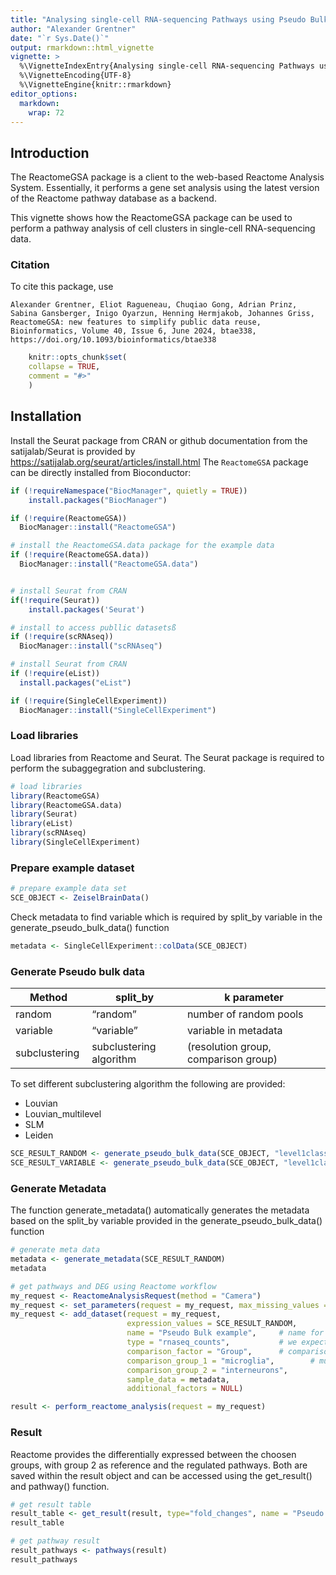 ```yaml
---
title: "Analysing single-cell RNA-sequencing Pathways using Pseudo Bulk"
author: "Alexander Grentner"
date: "`r Sys.Date()`"
output: rmarkdown::html_vignette
vignette: >
  %\VignetteIndexEntry{Analysing single-cell RNA-sequencing Pathways using Pseudo Bulk}
  %\VignetteEncoding{UTF-8}
  %\VignetteEngine{knitr::rmarkdown}
editor_options: 
  markdown: 
    wrap: 72
---
```


## Introduction

The ReactomeGSA package is a client to the web-based Reactome Analysis
System. Essentially, it performs a gene set analysis using the latest
version of the Reactome pathway database as a backend.

This vignette shows how the ReactomeGSA package can be used to perform a
pathway analysis of cell clusters in single-cell RNA-sequencing data.

### Citation

To cite this package, use

```         
Alexander Grentner, Eliot Ragueneau, Chuqiao Gong, Adrian Prinz, Sabina Gansberger, Inigo Oyarzun, Henning Hermjakob, Johannes Griss, ReactomeGSA: new features to simplify public data reuse, Bioinformatics, Volume 40, Issue 6, June 2024, btae338, https://doi.org/10.1093/bioinformatics/btae338
```

```r
    knitr::opts_chunk$set(
    collapse = TRUE,
    comment = "#>"
    )
```

## Installation

Install the Seurat package from CRAN or github documentation from the
satijalab/Seurat is provided by
<https://satijalab.org/seurat/articles/install.html> The `ReactomeGSA`
package can be directly installed from Bioconductor:

```r
if (!requireNamespace("BiocManager", quietly = TRUE))
    install.packages("BiocManager")

if (!require(ReactomeGSA))
  BiocManager::install("ReactomeGSA")

# install the ReactomeGSA.data package for the example data
if (!require(ReactomeGSA.data))
  BiocManager::install("ReactomeGSA.data")


# install Seurat from CRAN
if(!require(Seurat))
    install.packages('Seurat')

# install to access publlic datasetsß
if (!require(scRNAseq))
  BiocManager::install("scRNAseq")

# install Seurat from CRAN
if (!require(eList))
  install.packages("eList")

if (!require(SingleCellExperiment))
  BiocManager::install("SingleCellExperiment")

```

### Load libraries

Load libraries from Reactome and Seurat. The Seurat package is required
to perform the subaggegration and subclustering.

```r
# load libraries
library(ReactomeGSA)
library(ReactomeGSA.data)
library(Seurat)
library(eList)
library(scRNAseq)
library(SingleCellExperiment)
```

### Prepare example dataset

```r
# prepare example data set
SCE_OBJECT <- ZeiselBrainData()
```

Check metadata to find variable which is required by split_by variable
in the generate_pseudo_bulk_data() function

```r
metadata <- SingleCellExperiment::colData(SCE_OBJECT)
```

### Generate Pseudo bulk data

| Method        | split_by                | k parameter                          |
|------------------|----------------------|---------------------------------|
| random        | "random"                | number of random pools               |
| variable      | "variable"              | variable in metadata                 |
| subclustering | subclustering algorithm | (resolution group, comparison group) |

To set different subclustering algorithm the following are provided:

-   Louvian
-   Louvian_multilevel
-   SLM
-   Leiden

```r
SCE_RESULT_RANDOM <- generate_pseudo_bulk_data(SCE_OBJECT, "level1class", "random",5)  
SCE_RESULT_VARIABLE <- generate_pseudo_bulk_data(SCE_OBJECT, "level1class","variable","tissue") 
```


### Generate Metadata

The function generate_metadata() automatically generates the metadata
based on the split_by variable provided in the
generate_pseudo_bulk_data() function

```r
# generate meta data
metadata <- generate_metadata(SCE_RESULT_RANDOM)
metadata

```

```r
# get pathways and DEG using Reactome workflow
my_request <- ReactomeAnalysisRequest(method = "Camera")
my_request <- set_parameters(request = my_request, max_missing_values = 0.5)
my_request <- add_dataset(request = my_request, 
                          expression_values = SCE_RESULT_RANDOM, 
                          name = "Pseudo Bulk example",     # name for experiment
                          type = "rnaseq_counts",           # we expect the data to already be raw
                          comparison_factor = "Group",      # comparison for DEG;  must be string with ""
                          comparison_group_1 = "microglia",        # must be string with ""
                          comparison_group_2 = "interneurons",         # must be string with ""
                          sample_data = metadata,
                          additional_factors = NULL)

result <- perform_reactome_analysis(request = my_request)

```

### Result

Reactome provides the differentially expressed between the choosen
groups, with group 2 as reference and the regulated pathways. Both are
saved within the result object and can be accessed using the
get_result() and pathway() function.

```r
# get result table
result_table <- get_result(result, type="fold_changes", name = "Pseudo Bulk example")
result_table
```

```r
# get pathway result
result_pathways <- pathways(result)
result_pathways
```
